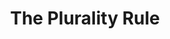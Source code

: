 ---
id: plurality
title: 'The Plurality Rule'
description: An HTTP Client for PostgreSQL Functions.
---